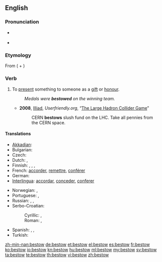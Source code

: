 ==English==

===Pronunciation===
* {{a|US|UK}} {{IPA|bɪˈstoʊ}}
* {{rhymes|əʊ}}

===Etymology===
From {{etyl|enm}} {{term|bistowen}} ({{term|be-}} + {{term|stowen}})

===Verb===
{{en-verb}}

# {{transitive}} To [[present]] something to someone as a [[gift]] or [[honour]].
#: ''Medals were '''bestowed''' on the winning team.''
#* '''2008''', [[w:J. D. Frazer|Illiad]], ''Userfriendly.org'', “[http://ars.userfriendly.org/cartoons/?id=20080928 The Large Hadron Collider Game]”
#*: CERN '''bestows''' slush fund on the LHC.  Take all pennies from the CERN space.

====Translations====
{{trans-top|present a thing as a gift or honour}}
*[[Akkadian]]: {{t|akk|𒁀|tr=[[Image:B014ellst.png|30px]] qiāšu, BA}}
* Bulgarian: {{t|bg|дарявам|tr=darjávam}}
* Czech: {{t-|cs|udělit}}
* Dutch: {{t+|nl|toekennen}}, {{t+|nl|schenken}}
* Finnish: {{t+|fi|lahjoittaa}}, {{t+|fi|myöntää}}, {{t+|fi|suoda}}, {{t-|fi|ojentaa}}
* French: [[accorder]], [[remettre]], [[conférer]] {{qualifier|in some formulations only}}
* German: {{t+|de|schenken}}
* [[Interlingua]]: [[accordar]], [[conceder]], [[conferer]]
{{trans-mid}}
* Norwegian: {{t+|no|forære}}, {{t+|no|skjenke}}
* Portuguese: {{t+|pt|conceder}},  {{t+|pt|conferir}}
* Russian: {{t+|ru|преподносить}}, {{t+|ru|вручать}}, {{t+|ru|дарить}}
* Serbo-Croatian:
*: Cyrillic: {{t|sh|поклонити}}, {{t|sh|даровати}}
*: Roman: {{t|sh|pokloniti}}, {{t|sh|darovati}}
* Spanish: {{t+|es|acordar}}, {{t-|es|conceder}}, {{t+|es|conferir}}
* Turkish: {{t|tr|sunmak}}
{{trans-bottom}}

[[zh-min-nan:bestow]]
[[de:bestow]]
[[et:bestow]]
[[el:bestow]]
[[es:bestow]]
[[fr:bestow]]
[[ko:bestow]]
[[io:bestow]]
[[kn:bestow]]
[[hu:bestow]]
[[ml:bestow]]
[[my:bestow]]
[[sv:bestow]]
[[ta:bestow]]
[[te:bestow]]
[[th:bestow]]
[[vi:bestow]]
[[zh:bestow]]